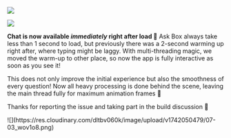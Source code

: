 
![](https://res.cloudinary.com/dltbv060k/image/upload/v1742050480/07-02_lkegud.png)

![](https://res.cloudinary.com/dltbv060k/image/upload/v1742050481/07-01_pfpopm.png)

**Chat is now available _immediately_ right after load 🐰**
Ask Box always take less than 1 second to load,
but previously there was a 2-second warming up right after,
where typing might be laggy.
With multi-threading magic, we moved the warm-up to other place,
so now the app is fully interactive as soon as you see it!

This does not only improve the initial experience but also the smoothness of every question!
Now all heavy processing is done behind the scene,
leaving the main thread fully for maximum animation frames 💨

Thanks <ReleaseUser name="huy"/> for reporting the issue and taking part in the build discussion 🙇

<ReleaseBuild>
![](https://res.cloudinary.com/dltbv060k/image/upload/v1742050479/07-03_wov1o8.png)
</ReleaseBuild>